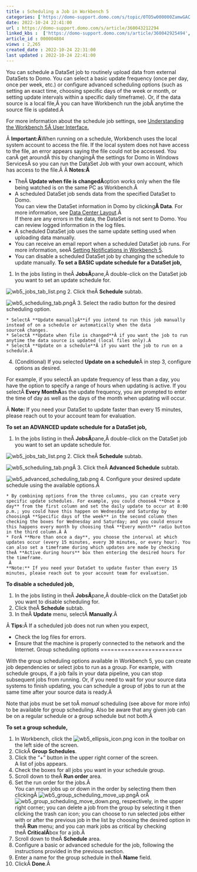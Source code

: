 ```yaml
---
title : Scheduling a Job in Workbench 5
categories: ['https://domo-support.domo.com/s/topic/0TO5w000000ZamwGAC']
date: 2022-10-24 22:41:00
url : https://domo-support.domo.com/s/article/360043212294
linked_kbs :  ['https://domo-support.domo.com/s/article/360042925494', 'https://domo-support.domo.com/s/knowledge-base', 'https://domo-support.domo.com/s/article/360043429953', 'https://domo-support.domo.com/s/article/360043437333', 'https://domo-support.domo.com/s/article/360042932654', 'https://domo-support.domo.com/s/article/360043212294', 'https://domo-support.domo.com/s/article/360047553253', 'https://domo-support.domo.com/s/article/360043429933', 'https://domo-support.domo.com/s/article/360043429693', 'https://domo-support.domo.com/s/topic/0TO5w000000ZamwGAC', 'https://domo-support.domo.com/s/article/360043429913']
article_id : 000004804
views : 2,265
created_date : 2022-10-24 22:31:00
last updated : 2022-10-24 22:41:00
---
```




You can schedule a DataSet job to routinely upload data from external DataSets to Domo. You can select a basic update frequency (once per day, once per week, etc.) or configure advanced scheduling options (such as setting an exact time, choosing specific days of the week or month, or setting update intervals within a specific daily timeframe). Or, if the data source is a local file,Â you can have Workbench run the jobÂ anytime the source file is updated.Â 


For more information about the schedule job settings, see [Understanding the Workbench 5Â User Interface.](..\understanding_the_workbench_5_user_interface\index.md)


Â
**Important:Â**When running on a schedule, Workbench uses the local system account to access the file. If the local system does not have access to the file, an error appears saying the file could not be accessed. You canÂ get aroundÂ this by changingÂ the settings for Domo in Windows ServicesÂ so you can run the DataSet Job with your own account, which has access to the file.Â
Â
**Notes:Â**



* TheÂ **Update when file is changedÂ**option works only when the file being watched is on the same PC as Workbench.Â
* A scheduled DataSet job sends data from the specified DataSet to Domo.  
 You can view the DataSet information in Domo by clicking**Â Data**. For more information, see [Data Center Layout](https://domo-support.domo.com/s/article/360047553253?language=en_US).Â   
 If there are any errors in the data, the DataSet is not sent to Domo. You can review logged information in the log files.
* A scheduled DataSet job uses the same update setting used when uploading data manually.
* You can receive an email report when a scheduled DataSet job runs. For more information, seeÂ [Setting Notifications in Workbench 5](..\setting_notifications_in_workbench_5\index.html "Setting Notifications in Workbench 4").
* You can disable a scheduled DataSet job by changing the schedule to update manually.
**To set a BASIC update schedule for a DataSet job,**


1. In the jobs listing in theÂ **JobsÂ**pane,Â double-click on the DataSet job you want to set an update schedule for.  
   
 ![wb5_jobs_tab_list.png](wb5_jobs_tab_list.png)
2. Click theÂ **Schedule** subtab.  
   
 ![wb5_scheduling_tab.png](wb5_scheduling_tab.png)Â
3. Select the radio button for the desired scheduling option.



	* SelectÂ **Update manuallyÂ**if you intend to run this job manually instead of on a schedule or automatically when the data sourceÂ changes.
	* SelectÂ **Update when file is changed**Â if you want the job to run anytime the data source is updated (local files only).Â
	* SelectÂ **Update on a schedule**Â if you want the job to run on a schedule.Â
4. (Conditional) If you selected **Update on a schedule**Â in step 3, configure options as desired.  
   
 For example, if you selectÂ an update frequency of less than a day, you have the option to specify a range of hours when updating is active. If you selectÂ **Every Mont****hÂ**as the update frequency, you are prompted to enter the time of day as well as the days of the month when updating will occur.


Â
**Note:** If you need your DataSet to update faster than every 15 minutes, please reach out to your account team for evaluation.


**To set an ADVANCED update schedule for a DataSet job,**


1. In the jobs listing in theÂ **JobsÂ**pane,Â double-click on the DataSet job you want to set an update schedule for.  
   
 ![wb5_jobs_tab_list.png](wb5_jobs_tab_list.png)
2. Click theÂ **Schedule** subtab.  
   
 ![wb5_scheduling_tab.png](wb5_scheduling_tab.png)Â
3. Click theÂ **Advanced Schedule** subtab.  
   
 ![wb5_advanced_scheduling_tab.png](wb5_advanced_scheduling_tab.png)
4. Configure your desired update schedule using the available options.Â

	* By combining options from the three columns, you can create very specific update schedules. For example, you could chooseÂ **Once a day** from the first column and set the daily update to occur at 8:00 p.m.; you could have this happen on Wednesday and Saturday by choosingÂ **Specific days of the week** in the second column then checking the boxes for Wednesday and Saturday; and you could ensure this happens every month by choosing theÂ **Every month** radio button in the third column.Â Â
	* ForÂ **More than once a day**, you choose the interval at which updates occur (every 15 minutes, every 30 minutes, or every hour). You can also set a timeframe during which updates are made by checking theÂ **Active during hours** box then entering the desired hours for the timeframe.
	 Â
	**Note:** If you need your DataSet to update faster than every 15 minutes, please reach out to your account team for evaluation.


**To disable a scheduled job,**


1. In the jobs listing in theÂ **JobsÂ**pane,Â double-click on the DataSet job you want to disable scheduling for.
2. Click theÂ **Schedule** subtab.
3. In theÂ **Update** menu, selectÂ **Manually**.Â


Â
**Tips:**Â If a scheduled job does not run when you expect,


* Check the log files for errors.
* Ensure that the machine is properly connected to the network and the Internet.
Group scheduling options
========================


With the group scheduling options available in Workbench 5, you can create job dependencies or select jobs to run as a group. For example, with schedule groups, if a job fails in your data pipeline, you can stop subsequent jobs from running. Or, if you need to wait for your source data systems to finish updating, you can schedule a group of jobs to run at the same time after your source data is ready.Â 


Note that jobs must be set toÂ *manual* scheduling (see above for more info) to be available for group scheduling. Also be aware that any given job can be on a regular schedule or a group schedule but not both.Â 


**To set a group schedule,**


1. In Workbench, click the ![wb5_ellipsis_icon.png](wb5_ellipsis_icon.png) icon in the toolbar on the left side of the screen.
2. ClickÂ **Group Schedules**.
3. Click the "+" button in the upper right corner of the screen.  
 A list of jobs appears.
4. Check the boxes for all jobs you want in your schedule group.
5. Scroll down to theÂ **Run order** area.
6. Set the run order for the jobs.Â   
 You can move jobs up or down in the order by selecting them then clickingÂ ![wb5_group_scheduling_move_up.png](wb5_group_scheduling_move_up.png)Â orÂ ![wb5_group_scheduling_move_down.png](wb5_group_scheduling_move_down.png), respectively, in the upper right corner; you can delete a job from the group by selecting it then clicking the trash can icon; you can choose to run selected jobs either with or after the previous job in the list by choosing the desired option in theÂ **Run** menu; and you can mark jobs as critical by checking theÂ **CriticalÂ**box for a job.Â
7. Scroll down to theÂ **Schedule** area.
8. Configure a basic or advanced schedule for the job, following the instructions provided in the previous section.
9. Enter a name for the group schedule in theÂ **Name** field.
10. ClickÂ **Done**.Â